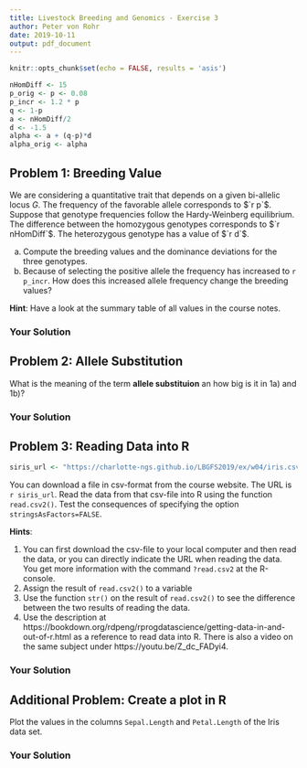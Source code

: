 ```yaml
---
title: Livestock Breeding and Genomics - Exercise 3
author: Peter von Rohr
date: 2019-10-11
output: pdf_document
---
```


```r
knitr::opts_chunk$set(echo = FALSE, results = 'asis')
```

```r
nHomDiff <- 15
p_orig <- p <- 0.08
p_incr <- 1.2 * p
q <- 1-p
a <- nHomDiff/2
d <- -1.5
alpha <- a + (q-p)*d
alpha_orig <- alpha
```

## Problem 1: Breeding Value
We are considering a quantitative trait that depends on a given bi-allelic locus $G$. The frequency of the favorable allele corresponds to $`r p`$. Suppose that genotype frequencies follow the Hardy-Weinberg equilibrium. The difference between the homozygous genotypes corresponds to $`r nHomDiff`$. The heterozygous genotype has a value of $`r d`$. 

a) Compute the breeding values and the dominance deviations for the three genotypes.
b) Because of selecting the positive allele the frequency has increased to `r p_incr`. How does this increased allele frequency change the breeding values?

__Hint__: Have a look at the summary table of all values in the course notes.


### Your Solution



## Problem 2: Allele Substitution
What is the meaning of the term __allele substituion__ an how big is it in 1a) and 1b)?


### Your Solution



## Problem 3: Reading Data into R
```r
siris_url <- "https://charlotte-ngs.github.io/LBGFS2019/ex/w04/iris.csv"
```

You can download a file in csv-format from the course website. The URL is `r siris_url`. Read the data from that csv-file into R using the function `read.csv2()`. Test the consequences of specifying the option `stringsAsFactors=FALSE`. 

__Hints__: 

1. You can first download the csv-file to your local computer and then read the data, or you can directly indicate the URL when reading the data. You get more information with the command `?read.csv2` at the R-console.
2. Assign the result of `read.csv2()` to a variable
3. Use the function `str()` on the result of `read.csv2()` to see the difference between the two results of reading the data.
4. Use the description at https://bookdown.org/rdpeng/rprogdatascience/getting-data-in-and-out-of-r.html as a reference to read data into R. There is also a video on the same subject under https://youtu.be/Z_dc_FADyi4.


### Your Solution


## Additional Problem: Create a plot in R
Plot the values in the columns `Sepal.Length` and `Petal.Length` of the Iris data set. 


### Your Solution
